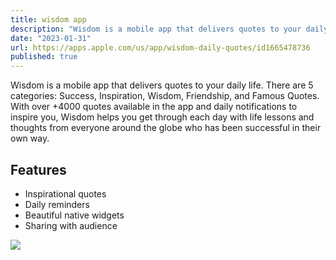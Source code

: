 ```yaml
---
title: wisdom app
description: "Wisdom is a mobile app that delivers quotes to your daily life. There are 5 categories with over +4000 quotes available in the app and daily notifications to inspire you, Wisdom helps you get through each day with life lessons and thoughts from everyone around the globe who has been successful in their own way."
date: "2023-01-31"
url: https://apps.apple.com/us/app/wisdom-daily-quotes/id1665478736
published: true
---
```


Wisdom is a mobile app that delivers quotes to your daily life. There are 5 categories: Success, Inspiration, Wisdom, Friendship, and Famous Quotes. With over +4000 quotes available in the app and daily notifications to inspire you, Wisdom helps you get through each day with life lessons and thoughts from everyone around the globe who has been successful in their own way.

## Features

- Inspirational quotes
- Daily reminders
- Beautiful native widgets
- Sharing with audience

![](http://skailex.com/wisdom-app.png)
